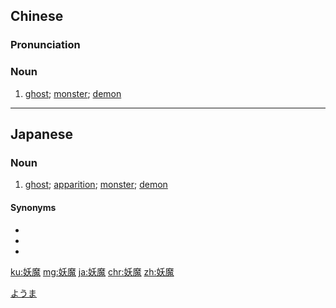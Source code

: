 ==Chinese==
{{zh-forms}}

===Pronunciation===
{{zh-pron
|m=yāomó
|c=jiu1 mo1
|mn=iau-mô͘
|cat=n
}}

===Noun===
{{zh-noun}}

# [[ghost]]; [[monster]]; [[demon]]

{{zh-cat|Mythological creatures}}

----

==Japanese==
{{ja-kanjitab|よう|ま|yomi=on}}

===Noun===
{{ja-noun|ようま|hhira=えうま}}

# [[ghost]]; [[apparition]]; [[monster]]; [[demon]]

====Synonyms====
* {{ja-r|妖霊|ようれい}}
* {{ja-r|妖怪|ようかい}}
* {{ja-r|あやかし}}

[[Category:ja:Mythological creatures|ようま]]

[[ku:妖魔]]
[[mg:妖魔]]
[[ja:妖魔]]
[[chr:妖魔]]
[[zh:妖魔]]